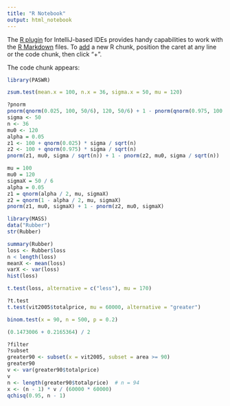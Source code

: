 ```yaml
---
title: "R Notebook"
output: html_notebook
---
```


The [R plugin](https://www.jetbrains.com/help/pycharm/r-plugin-support.html) for IntelliJ-based IDEs provides
handy capabilities to work with the [R Markdown](https://www.jetbrains.com/help/pycharm/r-markdown.html) files.
To [add](https://www.jetbrains.com/help/pycharm/r-markdown.html#add-code-chunk) a new R chunk,
position the caret at any line or the code chunk, then click "+".

The code chunk appears:
```r
library(PASWR)
```


```r
zsum.test(mean.x = 100, n.x = 36, sigma.x = 50, mu = 120)
```

```r
?pnorm
pnorm(qnorm(0.025, 100, 50/6), 120, 50/6) + 1 - pnorm(qnorm(0.975, 100, 50/6), 120, 50/6)
sigma <- 50
n <- 36
mu0 <- 120
alpha = 0.05
z1 <- 100 + qnorm(0.025) * sigma / sqrt(n)
z2 <- 100 + qnorm(0.975) * sigma / sqrt(n)
pnorm(z1, mu0, sigma / sqrt(n)) + 1 - pnorm(z2, mu0, sigma / sqrt(n))
```

```r
mu = 100
mu0 = 120
sigmaX = 50 / 6
alpha = 0.05
z1 = qnorm(alpha / 2, mu, sigmaX)
z2 = qnorm(1 - alpha / 2, mu, sigmaX)
pnorm(z1, mu0, sigmaX) + 1 - pnorm(z2, mu0, sigmaX)
```
```r
library(MASS)
data("Rubber")
str(Rubber)

summary(Rubber)
loss <- Rubber$loss
n < length(loss)
meanX <- mean(loss)
varX <- var(loss)
hist(loss)
```
```r
t.test(loss, alternative = c("less"), mu = 170)
```
```r
?t.test
t.test(vit2005$totalprice, mu = 60000, alternative = "greater")
```

```r
binom.test(x = 90, n = 500, p = 0.2)

(0.1473006 + 0.2165364) / 2
```


```r
?filter
?subset
greater90 <- subset(x = vit2005, subset = area >= 90)
greater90
v <- var(greater90$totalprice)
v
n <- length(greater90$totalprice)  # n = 94
x <- (n - 1) * v / (60000 * 60000)
qchisq(0.95, n - 1)
```


